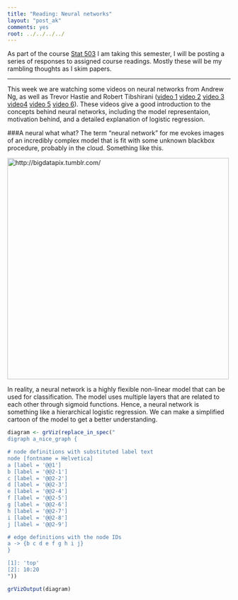 ```yaml
---
title: "Reading: Neural networks"
layout: "post_ak"
comments: yes
root: ../../../../
---
```


As part of the course [Stat 503](http://streaming.stat.iastate.edu/~dicook/EDA.and.datamining/) I am taking this semester, I will be posting a series of responses to assigned course readings. Mostly these will be my rambling thoughts as I skim papers.

****

This week we are watching some videos on neural networks from Andrew Ng, as well as Trevor Hastie and Robert Tibshirani ([video 1](https://class.coursera.org/ml-005/lecture/43) [video 2](https://class.coursera.org/ml-005/lecture/44) [video 3](https://class.coursera.org/ml-005/lecture/45) [video4](https://class.coursera.org/ml-005/lecture/46) [video 5](https://www.youtube.com/watch?v=31Q5FGRnxt4) [video 6](https://www.youtube.com/watch?v=MpX8rVv_u4E)). These videos give a good introduction to the concepts behind neural networks, including the model representaion, motivation behind, and a detailed explanation of logistic regression.

###A neural what what?
The term "neural network" for me evokes images of an incredibly complex model that is fit with some unknown blackbox procedure, probably in the cloud. Something like this.

<img src="{{ page.root }}images/blog/2015-02-03-Neural-networks/big_data.jpg" alt="http://bigdatapix.tumblr.com/" style="width: 500px;"/>

In reality, a neural network is a highly flexible non-linear model that can be used for classification. The model uses multiple layers that are related to each other through sigmoid functions. Hence, a neural network is something like a hierarchical logistic regression. We can make a simplified cartoon of the model to get a better understanding.

```r
diagram <- grViz(replace_in_spec("
digraph a_nice_graph {

# node definitions with substituted label text
node [fontname = Helvetica]
a [label = '@@1']
b [label = '@@2-1']
c [label = '@@2-2']
d [label = '@@2-3']
e [label = '@@2-4']
f [label = '@@2-5']
g [label = '@@2-6']
h [label = '@@2-7']
i [label = '@@2-8']
j [label = '@@2-9']

# edge definitions with the node IDs
a -> {b c d e f g h i j}
}

[1]: 'top'
[2]: 10:20
"))

grVizOutput(diagram)
```




